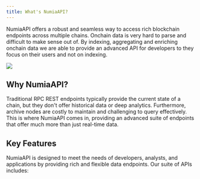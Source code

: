 ```yaml
---
title: What's NumiaAPI?
---
```


NumiaAPI offers a robust and seamless way to access rich blockchain endpoints across multiple chains. Onchain data is very hard to parse and difficult to make sense out of. By indexing, aggregating and enriching onchain data we are able to provide an advanced API for developers to they focus on their users and not on indexing.

<Image src="media/numia-api-hero-docs.png" size="90%"/>

## Why NumiaAPI?
Traditional RPC REST endpoints typically provide the current state of a chain, but they don't offer historical data or deep analytics. Furthermore, archive nodes are costly to maintain and challenging to query effectively. This is where NumiaAPI comes in, providing an advanced suite of endpoints that offer much more than just real-time data.

## Key Features
NumiaAPI is designed to meet the needs of developers, analysts, and applications by providing rich and flexible data endpoints. Our suite of APIs includes:

<CardList cols={3}>
<Card 
  title="Activity by address & type"
  description="Track user activity over time, including token transfers, delegations, and rewards claims."
  icon="wallet"
  iconType="regular"
  iconSize="32px"
/>
<Card 
  title="IBC transaction volume"
  description="Measure cross-chain activity and growth of IBC within the Cosmos ecosystem."
  icon="equalizer"
  iconType="regular"
  iconSize="32px"
/>
<Card 
  title="Staking history"
  description="Monitor delegations, undelegations, rewards, and staking events over time."
  icon="coins"
  iconType="regular"
  iconSize="32px"
/>
<Card 
  title="Validators activity history"
  description="Analyze validator performance, block proposals, and delegation flows."
  icon="list-checks"
  iconType="regular"
  iconSize="32px"
/>
<Card 
  title="Total Value Locked over time"
  description="Track the total value of assets locked in DeFi protocols across chains."
  icon="money-wavy"
  iconType="regular"
  iconSize="32px"
/>
<Card 
  title="Historical and current prices"
  description="Retrieve both historical and real-time price data for supported tokens."
  icon="chart-line-up"
  iconType="regular"
  iconSize="32px"
/>
</CardList>